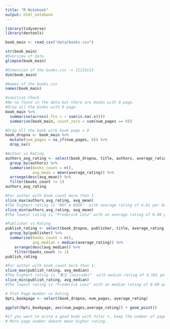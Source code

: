 ```yaml
---
title: "R Notebook"
output: html_notebook
---
```


```r
library(tidyverse)
library(devtools)

book_main <- read_csv("data/books.csv")
```
```r
str(book_main)
#Overview of data
glimpse(book_main)
```

```r
#Dimension of the books.csv -> 11123x13
dim(book_main)
```


```r
#Names of the books.csv
names(book_main)
```

```r
#sanitise Check
#No na found in the data but there are books with 0 page.
#Drop all the books with 0 page.
book_main %>%
  summarise(across(.fns = ~ sum(is.na(.x))))
  summarise(book_main, count_zero = sum(num_pages == 0))
```
```r
#Drop all the book with book page = 0
book_dropna <- book_main %>%
  mutate(num_pages = na_if(num_pages, 0)) %>%
  drop_na()
```


```r
#Author vs Rating
authors_avg_rating <- select(book_dropna, title, authors, average_rating) %>%
  group_by(authors) %>%
  summarise(books_count = n(),
            avg_mean = mean(average_rating)) %>%
  arrange(desc(avg_mean)) %>%
  filter(books_count != 1)
authors_avg_rating

#For author with book count more than 1:
slice_max(authors_avg_rating, avg_mean)
#The highest rating is "NOT A BOOK"  with average rating of 4.81 per book
slice_min(authors_avg_rating, avg_mean)
#The lowest rating is "Frederick Lenz" with an average rating of 0.00 per book

```

```r
#Publisher vs Rating
publish_rating <- select(book_dropna, publisher, title, average_rating) %>% 
  group_by(publisher) %>%
  summarise(books_count = n(),
            avg_median = median(average_rating)) %>%
    arrange(desc(avg_median)) %>% 
    filter(books_count != 1)
publish_rating

#For author with book count more than 1:
slice_max(publish_rating, avg_median)
#The highest rating is "東立 (unicode)"  with median rating of 4.565 per book
slice_min(publish_rating, avg_median)
#The lowest rating is "Frederick Lenz" with an median rating of 0.00 per book
```

```r
# Plot Page Number vs Rating
Opti_bookpage <- select(book_dropna, num_pages, average_rating)

ggplot(Opti_bookpage, aes(num_pages,average_rating)) + geom_point()

#if you want to write a good book with 3star +, keep the number of pages below 1500
# More page number doesnt mean higher rating.
```

